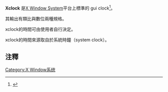 {{noteTA|G1=IT}}
'''Xclock''' 是[[X_Window_System|X Window System]]平台上標準的 gui clock<ref>{{Cite web |url=http://www.xfree86.org/current/xclock.1.html |title=存档副本 |access-date=2009-07-09 |archive-date=2021-05-07 |archive-url=https://web.archive.org/web/20210507125950/http://www.xfree86.org/current/xclock.1.html }}</ref>。 

其輸出有類比與數位兩種規格。

xclock的時間可由使用者自行決定。

xclock的時間來源取自於系統時鐘（system clock）。

== 注釋 ==
<references/>

[[Category:X_Window系统|Category:X Window系统]]